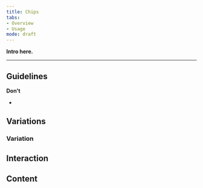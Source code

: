 ```yaml
---
title: Chips
tabs: 
- Overview
- Usage
mode: draft
---
```



**Intro here.**
<!--One to two sentences as an introduction to the component-->

***

## Guidelines
<!--List how to use it, sizes, widths, grid interactions, colour allowances -->



**Don't** 
<!--Bullet point list if needed -->

* 

## Variations 
<!--One ### heading per frame in Figma, explaining each component in that frame. One 'content' section per variation if needed -->


<Embed url="" />


### Variation 


## Interaction

## Content
